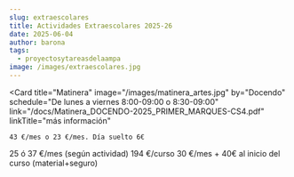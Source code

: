 ```yaml
---
slug: extraescolares
title: Actividades Extraescolares 2025-26
date: 2025-06-04
author: barona
tags:
  - proyectosytareasdelaampa
image: /images/extraescolares.jpg
---
```

<Grid>
  
  <Card
    title="Matinera"
    image="/images/matinera_artes.jpg"
    by="Docendo"
    schedule="De lunes a viernes 8:00-09:00 o 8:30-09:00"
    link="/docs/Matinera_DOCENDO-2025_PRIMER_MARQUES-CS4.pdf"
    linkTitle="más información"
  >
    43 €/mes o 23 €/mes. Día suelto 6€
  </Card>
  <Card
    title="Actividades de DOCENDO"
    image="/images/Docendo_25-26.jpg"
    by="Docendo"
    schedule="Lunes a Viernes 17:00-18:15"
    link="/docs/DOCENDO-2025_PRIMER_MARQUES-CS4.pdf"
    linkTitle="más información"
  >
    25 ó 37 €/mes (según actividad)
  </Card>
  <Card
    title="Triatlón"
    image="/images/triatlon_comunidad_valenciana.png"
    by="Fundación Deportiva Municipal y Federación de Triatlón de la Comunidad Valenciana"
    schedule="Martes y Jueves 16:30-18:00"
    link="/docs/Triatlon_Marques_25-26.pdf"
    linkTitle="más información"
    matricula=" "
  >
    194 €/curso
  </Card>
  <Card
    title="ARTE - Cultura Lab"
    image="/images/culturalab_icaedro.jpg"
    by="Icaedro"
    schedule="1 día a la semana de 17:00-18:30"
    link="/docs/ICAEDRO_marques_2025-26.pdf"
    linkTitle="más información"
    matricula=" "
  >
    30 €/mes + 40€ al inicio del curso (material+seguro)
  </Card>

 
</Grid>
